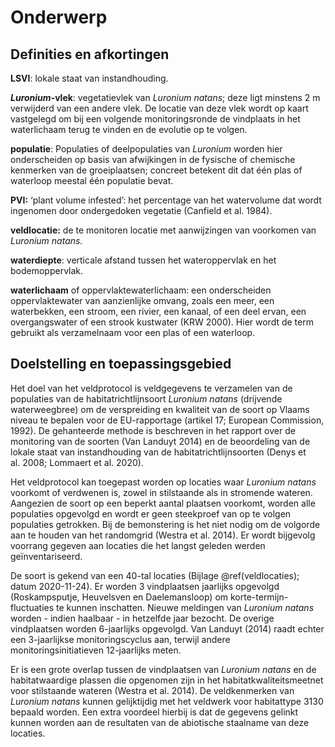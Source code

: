 # Onderwerp

## Definities en afkortingen

```{=html}
<!--
Definities van begrippen en afkortingen die noodzakelijk zijn om dit document te begrijpen en het protocol op een gepaste manier te kunnen uitvoeren.
-->
```
**LSVI**: lokale staat van instandhouding.

***Luronium*****-vlek**: vegetatievlek van *Luronium natans*; deze ligt minstens 2 m verwijderd van een andere vlek.
De locatie van deze vlek wordt op kaart vastgelegd om bij een volgende monitoringsronde de vindplaats in het waterlichaam terug te vinden en de evolutie op te volgen.

**populatie**: Populaties of deelpopulaties van *Luronium* worden hier onderscheiden op basis van afwijkingen in de fysische of chemische kenmerken van de groeiplaatsen; concreet betekent dit dat één plas of waterloop meestal één populatie bevat.

**PVI:** 'plant volume infested': het percentage van het watervolume dat wordt ingenomen door ondergedoken vegetatie (Canfield et al. 1984).

**veldlocatie:** de te monitoren locatie met aanwijzingen van voorkomen van *Luronium natans.*

**waterdiepte**: verticale afstand tussen het wateroppervlak en het bodemoppervlak.

**waterlichaam** of oppervlaktewaterlichaam: een onderscheiden oppervlaktewater van aanzienlijke omvang, zoals een meer, een waterbekken, een stroom, een rivier, een kanaal, of een deel ervan, een overgangswater of een strook kustwater (KRW 2000).
Hier wordt de term gebruikt als verzamelnaam voor een plas of een waterloop.

## Doelstelling en toepassingsgebied

```{=html}
<!--
Doelstelling: omschrijving in woorden waarvoor het protocol dient.
Voorbeelden wat er met de gegevens kan gedaan worden.
Probeer de doelstelling zo veel mogelijk generiek te beschrijven en vermijd projectspecifieke doelstellingen.
Toepassingsgebied: bespreek hier onder welke condities het protocol kan gebruikt worden.
-->
```
Het doel van het veldprotocol is veldgegevens te verzamelen van de populaties van de habitatrichtlijnsoort *Luronium natans* (drijvende waterweegbree) om de verspreiding en kwaliteit van de soort op Vlaams niveau te bepalen voor de EU-rapportage (artikel 17; European Commission, 1992).
De gehanteerde methode is beschreven in het rapport over de monitoring van de soorten (Van Landuyt 2014) en de beoordeling van de lokale staat van instandhouding van de habitatrichtlijnsoorten (Denys et al. 2008; Lommaert et al. 2020).

Het veldprotocol kan toegepast worden op locaties waar *Luronium natans* voorkomt of verdwenen is, zowel in stilstaande als in stromende wateren.
Aangezien de soort op een beperkt aantal plaatsen voorkomt, worden alle populaties opgevolgd en wordt er geen steekproef van op te volgen populaties getrokken.
Bij de bemonstering is het niet nodig om de volgorde aan te houden van het randomgrid (Westra et al. 2014).
Er wordt bijgevolg voorrang gegeven aan locaties die het langst geleden werden geïnventariseerd.

De soort is gekend van een 40-tal locaties (Bijlage \@ref(veldlocaties); datum 2020-11-24).
Er worden 3 vindplaatsen jaarlijks opgevolgd (Roskampsputje, Heuvelsven en Daelemansloop) om korte-termijn-fluctuaties te kunnen inschatten.
Nieuwe meldingen van *Luronium natans* worden - indien haalbaar - in hetzelfde jaar bezocht.
De overige vindplaatsen worden 6-jaarlijks opgevolgd.
Van Landuyt (2014) raadt echter een 3-jaarlijkse monitoringscyclus aan, terwijl andere monitoringsinitiatieven 12-jaarlijks meten.

Er is een grote overlap tussen de vindplaatsen van *Luronium natans* en de habitatwaardige plassen die opgenomen zijn in het habitatkwaliteitsmeetnet voor stilstaande wateren (Westra et al. 2014).
De veldkenmerken van *Luronium natans* kunnen gelijktijdig met het veldwerk voor habitattype 3130 bepaald worden.
Een extra voordeel hierbij is dat de gegevens gelinkt kunnen worden aan de resultaten van de abiotische staalname van deze locaties.
